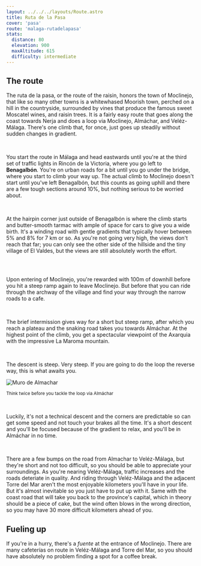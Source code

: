 ```yaml
---
layout: ../../../layouts/Route.astro
title: Ruta de la Pasa
cover: 'pasa'
route: 'malaga-rutadelapasa'
stats:
  distance: 80
  elevation: 900
  maxAltitude: 615
  difficulty: intermediate
---
```


## The route

The ruta de la pasa, or the route of the raisin, honors the town of Moclinejo, that like so many other towns is a whitewhased Moorish town, perched on a hill in the countryside, surrounded by vines that produce the famous sweet Moscatel wines, and raisin trees. 
It is a fairly easy route that goes along the coast towards Nerja and does a loop via Moclinejo, Almáchar, and Veléz-Málaga.
There's one climb that, for once, just goes up steadily without sudden changes in gradient. 

&nbsp;

You start the route in Málaga and head eastwards until you're at the third set of traffic lights in Rincón de la Victoria, where you go left to **Benagalbón**.
You're on urban roads for a bit until you go under the bridge, where you start to climb your way up. 
The actual climb to Moclinejo doesn't start until you've left Benagalbón, but this counts as going uphill and there are a few tough sections around 10%, but nothing serious to be worried about.

&nbsp;

At the hairpin corner just outside of Benagalbón is where the climb starts and butter-smooth tarmac with ample of space for cars to give you a wide birth.
It's a winding road with gentle gradients that typically hover between 5% and 8% for 7 km or so.
As you're not going very high, the views don't reach that far; you can only see the other side of the hillside and the tiny village of El Valdes, but the views are still absolutely worth the effort.

<img
  src="/routes/pasa/climb.png"
  alt=""
  class="mt-4 mb-8"
  height={200}
  width={750}
/>

&nbsp;

Upon entering of Moclinejo, you're rewarded with 100m of downhill before you hit a steep ramp again to leave Moclinejo.
But before that you can ride through the archway of the village and find your way through the narrow roads to a cafe.

&nbsp;

The brief intermission gives way for a short but steep ramp, after which you reach a plateau and the snaking road takes you towards Almáchar.
At the highest point of the climb, you get a spectacular viewpoint of the Axarquia with the impressive La Maroma mountain. 

&nbsp;

The descent is steep. Very steep. If you are going to do the loop the reverse way, this is what awaits you. 

<img
  src="/routes/pasa/almachar.webp"
  alt="Muro de Almachar"
  class="mt-4 mb-8"
  height={200}
  width={750}
/>

<small>Think twice before you tackle the loop via Almáchar</small>

&nbsp;

Luckily, it's not a technical descent and the corners are predictable so can get some speed and not touch your brakes all the time.
It's a short descent and you'll be focused because of the gradient to relax, and you'll be in Almáchar in no time.

&nbsp;

There are a few bumps on the road from Almachar to Veléz-Málaga, but they're short and not too difficult, so you should be able to appreciate your surroundings.
As you're nearing Veléz-Málaga, traffic increases and the roads deteriate in quality. And riding through Veléz-Málaga and the adjacent Torre del Mar aren't the most enjoyable kilometers you'll have in your life.
But it's almost inevitable so you just have to put up with it. Same with the coast road that will take you back to the province's capital, which in theory should be a piece of cake, but the wind often blows in the wrong direction, so you may have 30 more difficult kilometers ahead of you.

## Fueling up

If you're in a hurry, there's a _fuente_ at the entrance of Moclinejo. 
There are many cafeterías on route in Veléz-Málaga and Torre del Mar, so you should have absolutely no problem finding a spot for a coffee break. 
